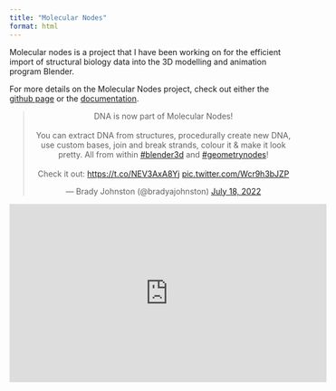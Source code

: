 ```yaml
---
title: "Molecular Nodes"
format: html
---
```


Molecular nodes is a project that I have been working on for the efficient import of structural biology data into the 3D modelling and animation program Blender. 

For more details on the Molecular Nodes project, check out either the [github page](https://github.com/bradyajohnston/molecularnodes) or the [documentation](https://bradyajohnston.github.io/molecularnodes).


<center>
<blockquote class="twitter-tweet"><p lang="en" dir="ltr">DNA is now part of Molecular Nodes!<br><br>You can extract DNA from structures, procedurally create new DNA, use custom bases, join and break strands, colour it &amp; make it look pretty. All from within <a href="https://twitter.com/hashtag/blender3d?src=hash&amp;ref_src=twsrc%5Etfw">#blender3d</a> and <a href="https://twitter.com/hashtag/geometrynodes?src=hash&amp;ref_src=twsrc%5Etfw">#geometrynodes</a>!<br><br>Check it out: <a href="https://t.co/NEV3AxA8Yj">https://t.co/NEV3AxA8Yj</a> <a href="https://t.co/Wcr9h3bJZP">pic.twitter.com/Wcr9h3bJZP</a></p>&mdash; Brady Johnston (@bradyajohnston) <a href="https://twitter.com/bradyajohnston/status/1548970211318964224?ref_src=twsrc%5Etfw">July 18, 2022</a></blockquote> <script async src="https://platform.twitter.com/widgets.js" charset="utf-8"></script> 

<iframe width="560" height="315" src="https://www.youtube.com/embed/Slk0e_cRmlk" title="YouTube video player" frameborder="0" allow="accelerometer; autoplay; clipboard-write; encrypted-media; gyroscope; picture-in-picture" allowfullscreen></iframe>

</center>